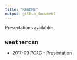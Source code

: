 ```yaml
---
title: "README"
output: github_document
---
```


Presentations available:

## `weathercan`
- 2017-09 [PCAG](http://pcag.uwinnipeg.ca/PCAG2017.html) - [Presentation](https://steffilazerte.github.io/Presentations/2017-09%20PCAG%20-%20weathercan/LaZerte_PCAG_2017_weathercan.html)
